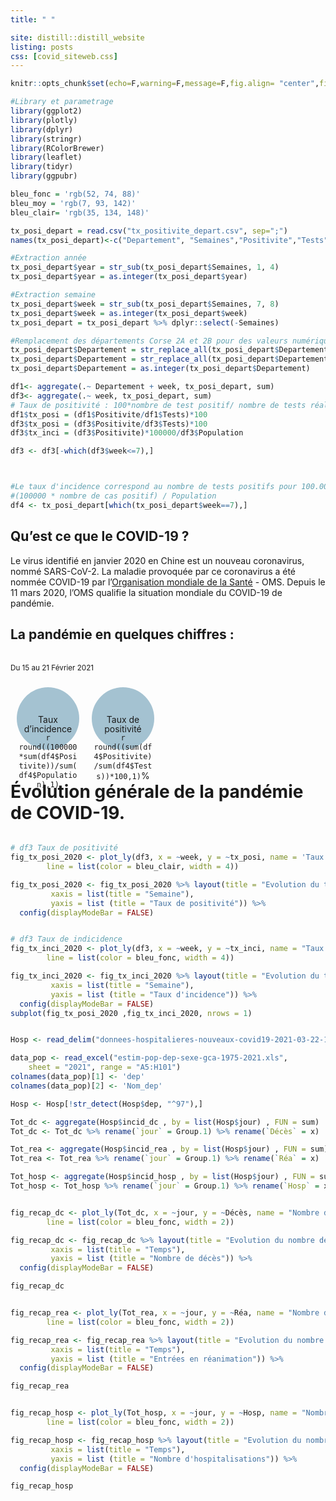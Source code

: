 ```yaml
---
title: " "

site: distill::distill_website
listing: posts
css: [covid_siteweb.css]
---
```



<style>
.box {
    display: flex;
    flex-wrap: wrap;
    align-items: center;
    align-content: space-between;

}
  

.circle {
    margin:10px;
    width:100px;
    background: #A4C2D1;
    height:100px;
    text-align:center;
    border-radius:100px;
    <strong>line-height: 90px; /* 100 - 10 */</strong>
}

.circle.multi-line {
    line-height:15px;
    height:70px;
    padding-top:30px;
    /* 70 + 30 = 100 */
}


span.bulle {
    position: relative;
    z-index: 24;
    cursor: pointer;
}
</style>


```r
knitr::opts_chunk$set(echo=F,warning=F,message=F,fig.align= "center",fig.height= 5, fig.width= 8.5)
```

```r
#Library et parametrage
library(ggplot2)
library(plotly)
library(dplyr)
library(stringr)
library(RColorBrewer)
library(leaflet)
library(tidyr)
library(ggpubr)

bleu_fonc = 'rgb(52, 74, 88)'
bleu_moy = 'rgb(7, 93, 142)'
bleu_clair= 'rgb(35, 134, 148)'
```


```r
tx_posi_depart = read.csv("tx_positivite_depart.csv", sep=";")
names(tx_posi_depart)<-c("Departement", "Semaines","Positivite","Tests","Classe_Age","Population")

#Extraction année
tx_posi_depart$year = str_sub(tx_posi_depart$Semaines, 1, 4) 
tx_posi_depart$year = as.integer(tx_posi_depart$year)

#Extraction semaine
tx_posi_depart$week = str_sub(tx_posi_depart$Semaines, 7, 8) 
tx_posi_depart$week = as.integer(tx_posi_depart$week)
tx_posi_depart = tx_posi_depart %>% dplyr::select(-Semaines)

#Remplacement des départements Corse 2A et 2B pour des valeurs numériques.
tx_posi_depart$Departement = str_replace_all(tx_posi_depart$Departement, fixed("2B"), "200")
tx_posi_depart$Departement = str_replace_all(tx_posi_depart$Departement, fixed("2A"), "201")
tx_posi_depart$Departement = as.integer(tx_posi_depart$Departement)

df1<- aggregate(.~ Departement + week, tx_posi_depart, sum)
df3<- aggregate(.~ week, tx_posi_depart, sum)
# Taux de positivité : 100*nombre de test positif/ nombre de tests réalisés
df1$tx_posi = (df1$Positivite/df1$Tests)*100
df3$tx_posi = (df3$Positivite/df3$Tests)*100
df3$tx_inci = (df3$Positivite)*100000/df3$Population

df3 <- df3[-which(df3$week<=7),]



#Le taux d'incidence correspond au nombre de tests positifs pour 100.000 habitants. Il est calculé de la manière suivante :
#(100000 * nombre de cas positif) / Population
df4 <- tx_posi_depart[which(tx_posi_depart$week==7),]
```


## Qu'est ce que le COVID-19 ? 
Le virus identifié en janvier 2020 en Chine est un nouveau coronavirus, nommé SARS-CoV-2. La maladie provoquée par ce coronavirus a été nommée COVID-19 par l’[Organisation mondiale de la Santé](https://www.who.int/fr/emergencies/diseases/novel-coronavirus-2019/advice-for-public) - OMS. Depuis le 11 mars 2020, l’OMS qualifie la situation mondiale du COVID-19 de pandémie.

## La pandémie en quelques chiffres :
<br/>
<small> Du 15 au 21 Février 2021</small>
<br/>

<div class="box"><div class="circle multi-line">Taux d'incidence <br/> `r round((100000*sum(df4$Positivite))/sum(df4$Population),1)` 
</div>
<div class="circle multi-line"> Taux de positivité <br/> `r round((sum(df4$Positivite)/sum(df4$Tests))*100,1)`%
</div>




# Évolution générale de la pandémie de COVID-19.

```r
# df3 Taux de positivité 
fig_tx_posi_2020 <- plot_ly(df3, x = ~week, y = ~tx_posi, name = 'Taux de positivité', type = 'scatter', mode = 'lines',
        line = list(color = bleu_clair, width = 4)) 

fig_tx_posi_2020 <- fig_tx_posi_2020 %>% layout(title = "Evolution du taux de positivité du Covid-19 en 2020",
         xaxis = list(title = "Semaine"),
         yaxis = list (title = "Taux de positivité")) %>%
  config(displayModeBar = FALSE)

```




```r
# df3 Taux de indicidence 
fig_tx_inci_2020 <- plot_ly(df3, x = ~week, y = ~tx_inci, name = "Taux d'incidence", type = 'scatter', mode = 'lines',
        line = list(color = bleu_fonc, width = 4)) 

fig_tx_inci_2020 <- fig_tx_inci_2020 %>% layout(title = "Evolution du taux d'incidence et de positivité du Covid-19 en 2020",
         xaxis = list(title = "Semaine"),
         yaxis = list (title = "Taux d'incidence")) %>%
  config(displayModeBar = FALSE)
subplot(fig_tx_posi_2020 ,fig_tx_inci_2020, nrows = 1)
```

```r
Hosp <- read_delim("donnees-hospitalieres-nouveaux-covid19-2021-03-22-17h09.csv",";")

data_pop <- read_excel("estim-pop-dep-sexe-gca-1975-2021.xls", 
    sheet = "2021", range = "A5:H101")
colnames(data_pop)[1] <- 'dep'  
colnames(data_pop)[2] <- 'Nom_dep'  

Hosp <- Hosp[!str_detect(Hosp$dep, "^97"),]

Tot_dc <- aggregate(Hosp$incid_dc , by = list(Hosp$jour) , FUN = sum)
Tot_dc <- Tot_dc %>% rename(`jour` = Group.1) %>% rename(`Décès` = x)

Tot_rea <- aggregate(Hosp$incid_rea , by = list(Hosp$jour) , FUN = sum)
Tot_rea <- Tot_rea %>% rename(`jour` = Group.1) %>% rename(`Réa` = x)

Tot_hosp <- aggregate(Hosp$incid_hosp , by = list(Hosp$jour) , FUN = sum)
Tot_hosp <- Tot_hosp %>% rename(`jour` = Group.1) %>% rename(`Hosp` = x)

```

```r
fig_recap_dc <- plot_ly(Tot_dc, x = ~jour, y = ~Décès, name = "Nombre de décès", type = 'scatter', mode = 'lines',
        line = list(color = bleu_fonc, width = 2)) 

fig_recap_dc <- fig_recap_dc %>% layout(title = "Evolution du nombre de décès liés au Covid-19 en France",
         xaxis = list(title = "Temps"),
         yaxis = list (title = "Nombre de décès")) %>%
  config(displayModeBar = FALSE)

fig_recap_dc
```

```r
fig_recap_rea <- plot_ly(Tot_rea, x = ~jour, y = ~Réa, name = "Nombre de Réanimations", type = 'scatter', mode = 'lines',
        line = list(color = bleu_fonc, width = 2)) 

fig_recap_rea <- fig_recap_rea %>% layout(title = "Evolution du nombre d'entrées en réanimation liés au Covid-19 en France",
         xaxis = list(title = "Temps"),
         yaxis = list (title = "Entrées en réanimation")) %>%
  config(displayModeBar = FALSE)

fig_recap_rea
```

```r
fig_recap_hosp <- plot_ly(Tot_hosp, x = ~jour, y = ~Hosp, name = "Nombre d'hospitalisations", type = 'scatter', mode = 'lines',
        line = list(color = bleu_fonc, width = 2)) 

fig_recap_hosp <- fig_recap_hosp %>% layout(title = "Evolution du nombre d'hospitalisations liés au Covid-19 en France",
         xaxis = list(title = "Temps"),
         yaxis = list (title = "Nombre d'hospitalisations")) %>%
  config(displayModeBar = FALSE)

fig_recap_hosp
```